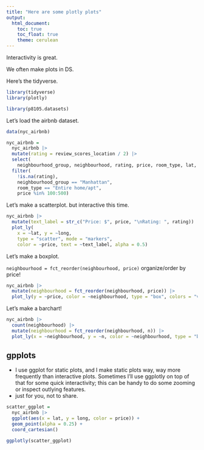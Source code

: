 ```yaml
---
title: "Here are some plotly plots"
output: 
  html_document:
    toc: true
    toc_float: true
    theme: cerulean
---
```


Interactivity is great. 

We often make plots in DS.

Here's the tidyverse.
```r
library(tidyverse)
library(plotly)

library(p8105.datasets)
```


Let's load the airbnb dataset.

```r
data(nyc_airbnb)

nyc_airbnb = 
  nyc_airbnb |> 
  mutate(rating = review_scores_location / 2) |>
  select(
    neighbourhood_group, neighbourhood, rating, price, room_type, lat, long) |>
  filter(
    !is.na(rating), 
    neighbourhood_group == "Manhattan",
    room_type == "Entire home/apt",
    price %in% 100:500)
```


Let's make a scatterplot. but interactive this time.

```r
nyc_airbnb |>
  mutate(text_label = str_c("Price: $", price, "\nRating: ", rating)) |> 
  plot_ly(
    x = ~lat, y = ~long, 
    type = "scatter", mode = "markers",
    color = ~price, text = ~text_label, alpha = 0.5)
```

Let's make a boxplot.

`neighbourhood = fct_reorder(neighbourhood, price)` organize/order by price!

```r
nyc_airbnb |> 
  mutate(neighbourhood = fct_reorder(neighbourhood, price)) |> 
  plot_ly(y = ~price, color = ~neighbourhood, type = "box", colors = "viridis")
```

Let's make a barchart!

```r
nyc_airbnb |> 
  count(neighbourhood) |> 
  mutate(neighbourhood = fct_reorder(neighbourhood, n)) |> 
  plot_ly(x = ~neighbourhood, y = ~n, color = ~neighbourhood, type = "bar", colors = "viridis")
```



## gpplots

* I use ggplot for static plots, and I make static plots way, way more frequently than interactive plots. Sometimes I’ll use ggplotly on top of that for some quick interactivity; this can be handy to do some zooming or inspect outlying features.
* just for you, not to share.

```r
scatter_ggplot = 
  nyc_airbnb |>
  ggplot(aes(x = lat, y = long, color = price)) +
  geom_point(alpha = 0.25) +
  coord_cartesian()

ggplotly(scatter_ggplot)
```


